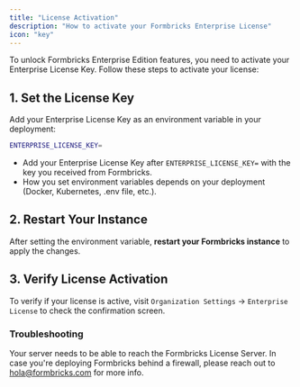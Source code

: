 ```yaml
---
title: "License Activation"
description: "How to activate your Formbricks Enterprise License"
icon: "key"
---
```


To unlock Formbricks Enterprise Edition features, you need to activate your Enterprise License Key. Follow these steps to activate your license:

## 1. Set the License Key

Add your Enterprise License Key as an environment variable in your deployment:

```bash
ENTERPRISE_LICENSE_KEY=
```

- Add your Enterprise License Key after `ENTERPRISE_LICENSE_KEY=` with the key you received from Formbricks.
- How you set environment variables depends on your deployment (Docker, Kubernetes, .env file, etc.).

## 2. Restart Your Instance

After setting the environment variable, **restart your Formbricks instance** to apply the changes.

## 3. Verify License Activation
To verify if your license is active, visit `Organization Settings` -> `Enterprise License` to check the confirmation screen.

### Troubleshooting
Your server needs to be able to reach the Formbricks License Server. In case you're deploying Formbricks behind a firewall, please reach out to hola@formbricks.com for more info.